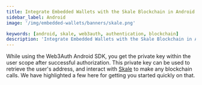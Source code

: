 ```yaml
---
title: Integrate Embedded Wallets with the Skale Blockchain in Android
sidebar_label: Android
image: '/img/embedded-wallets/banners/skale.png'

keywords: [android, skale, web3auth, authentication, blockchain]
description: 'Integrate Embedded Wallets with the Skale Blockchain in Android | Embedded Wallets'
---
```



<SEO
  title="Integrate Embedded Wallets with the Skale Blockchain in Android"
  description="Integrate Embedded Wallets with the Skale Blockchain in Android | Embedded Wallets"
  image="https://docs.metamask.io/img/embedded-wallets/banners/skale.png"
  slug="/embedded-wallets/connect-blockchain/evm/skale/android"
/>

While using the Web3Auth Android SDK, you get the private key within the user scope after successful authorization. This private key can be used to retrieve the user's address, and interact with [Skale](https://skale.space/) to make any blockchain calls. We have highlighted a few here for getting you started quickly on that.

<EVMInteraction />
